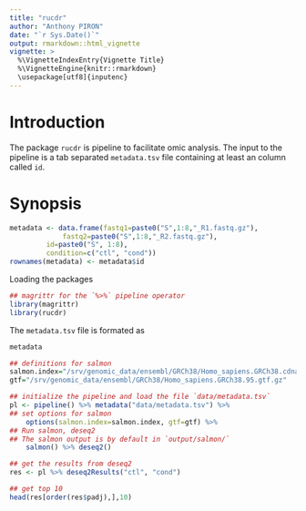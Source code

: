 ```yaml
---
title: "rucdr"
author: "Anthony PIRON"
date: "`r Sys.Date()`"
output: rmarkdown::html_vignette
vignette: >
  %\VignetteIndexEntry{Vignette Title}
  %\VignetteEngine{knitr::rmarkdown}
  \usepackage[utf8]{inputenc}
---
```


# Introduction

The package `rucdr` is pipeline to facilitate omic analysis. The input
to the pipeline is a tab separated `metadata.tsv` file containing at least
an column called `id`.

# Synopsis

```r
metadata <- data.frame(fastq1=paste0("S",1:8,"_R1.fastq.gz"),
	         fastq2=paste0("S",1:8,"_R2.fastq.gz"),
		 id=paste0("S", 1:8),
		 condition=c("ctl", "cond"))
rownames(metadata) <- metadata$id
```

Loading the packages
```r
## magrittr for the `%>%` pipeline operator
library(magrittr)
library(rucdr)
```

The `metadata.tsv` file is formated as
```r
metadata
```

```r
## definitions for salmon
salmon.index="/srv/genomic_data/ensembl/GRCh38/Homo_sapiens.GRCh38.cdna.all.salmon.index"
gtf="/srv/genomic_data/ensembl/GRCh38/Homo_sapiens.GRCh38.95.gtf.gz"

## initialize the pipeline and load the file `data/metadata.tsv`
pl <- pipeline() %>% metadata("data/metadata.tsv") %>%
## set options for salmon
	options(salmon.index=salmon.index, gtf=gtf) %>%
## Run salmon, deseq2
## The salmon output is by default in `output/salmon/`
	salmon() %>% deseq2()

## get the results from deseq2
res <- pl %>% deseq2Results("ctl", "cond")

## get top 10
head(res[order(res$padj),],10)

```
